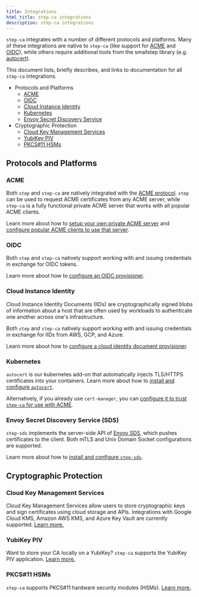 ```yaml
---
title: Integrations
html_title: step-ca integrations
description: step-ca integrations
---
```



`step-ca` integrates with a number of different protocols and platforms. Many 
of these integrations are native to `step-ca` (like support for [ACME][acme-rfc]
and [OIDC][oidc]), while others require additional tools from the smallstep 
library (e.g. [autocert][autocert]).

This document lists, briefly describes, and links to documentation for all 
`step-ca` integrations.

- Protocols and Platforms
  - [ACME](#acme)
  - [OIDC](#oidc)
  - [Cloud Instance Identity](#cloud-instance-identity)
  - [Kubernetes](#kubernetes)
  - [Envoy Secret Discovery Service](#envoy-secret-discovery-service-sds)
- Cryptographic Protection
  - [Cloud Key Management Services](#cloud-key-management-services)
  - [YubiKey PIV](#yubikey-piv)
  - [PKCS#11 HSMs](#pkcs11-hsms)

[acme-rfc]: https://tools.ietf.org/html/rfc8555
[oidc]: https://openid.net/connect/
[autocert]: https://github.com/smallstep/autocert

## Protocols and Platforms

### ACME

Both `step` and `step-ca` are natively integrated with the [ACME protocol][acme-rfc]. `step`
can be used to request ACME certificates from any ACME server, while `step-ca` 
is a fully functional private ACME server that works with all popular ACME clients.

Learn more about how to [setup your own private ACME server][private-acme-server] and [configure 
popular ACME clients to use that server][configure-acme].

[private-acme-server]: /docs/tutorials/acme-challenge
[configure-acme]: /docs/tutorials/acme-protocol-acme-clients

### OIDC

Both `step` and `step-ca` natively support working with and issuing 
credentials in exchange for OIDC tokens.

Learn more about how to [configure an OIDC provisioner][configure-oidc].

[configure-oidc]: /docs/step-ca/provisioners#oauthoidc-single-sign-on

### Cloud Instance Identity

Cloud Instance Identity Documents (IIDs) are cryptographically signed blobs of
information about a host that are often used by workloads to authenticate one another
across one's infrastructure.

Both `step` and `step-ca` natively support working with and issuing 
credentials in exchange for IIDs from AWS, GCP, and Azure.

Learn more about how to [configure a cloud identity document provisioner][configure-iid].

[configure-iid]: /docs/step-ca/provisioners#cloud-provisioners

### Kubernetes

`autocert` is our kubernetes add-on that automatically injects TLS/HTTPS certificates into your containers.
Learn more about how to [install and configure `autocert`][autocert].

Alternatively, if you already use `cert-manager`, you can [configure it to trust `step-ca` for use with ACME](/docs/tutorials/kubernetes-acme-ca).

### Envoy Secret Discovery Service (SDS)

`step-sds` implements the server-side API of [Envoy SDS][envoy-sds], which
pushes certificates to the client. Both mTLS and Unix Domain Socket
configurations are supported.

Learn more about how to [install and configure `step-sds`][step-sds].

[step-sds]: https://github.com/smallstep/step-sds
[envoy-sds]: https://www.envoyproxy.io/docs/envoy/latest/configuration/security/secret

## Cryptographic Protection

### Cloud Key Management Services

Cloud Key Management Services allow users to store cryptographic keys and sign certificates
using cloud storage and APIs.
Integrations with Google Cloud KMS, Amazon AWS KMS, and Azure Key Vault are currently supported.
[Learn more.](/docs/step-ca/configuration#cryptographic-protection)

### YubiKey PIV

Want to store your CA locally on a YubiKey? `step-ca` supports the YubiKey PIV application.
[Learn more.](/docs/step-ca/configuration#yubikey-piv)

### PKCS#11 HSMs

`step-ca` supports PKCS#11 hardware security modules (HSMs).
[Learn more.](/docs/step-ca/configuration#pkcs-11)


